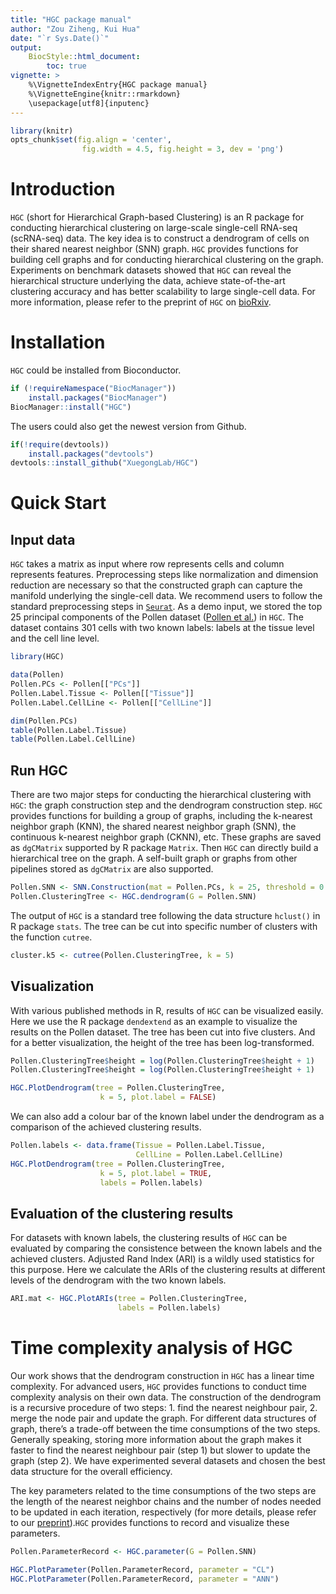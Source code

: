 ---
title: "HGC package manual"
author: "Zou Ziheng, Kui Hua"
date: "`r Sys.Date()`"
output:
    BiocStyle::html_document:
        toc: true
vignette: >
    %\VignetteIndexEntry{HGC package manual}
    %\VignetteEngine{knitr::rmarkdown}
    \usepackage[utf8]{inputenc}
---

```{r knitr-options, echo=FALSE, message=FALSE, warning=FALSE}
library(knitr)
opts_chunk$set(fig.align = 'center', 
                fig.width = 4.5, fig.height = 3, dev = 'png')
```

# Introduction

`HGC` (short for Hierarchical Graph-based Clustering) is an R package for 
conducting  hierarchical clustering on large-scale single-cell RNA-seq 
(scRNA-seq) data. The key idea is to construct a dendrogram of cells on 
their shared nearest neighbor (SNN) graph. `HGC` provides functions for 
building cell graphs and for conducting hierarchical clustering on the graph. 
Experiments on benchmark datasets showed that `HGC` can reveal the 
hierarchical structure underlying the data, achieve state-of-the-art 
clustering accuracy and has better scalability to large single-cell data. 
For more information, please refer to the preprint of `HGC` on 
[bioRxiv](https://doi.org/10.1101/2021.02.07.430106).

# Installation

`HGC` could be installed from Bioconductor.

```{r Bioconductor install, eval = FALSE}
if (!requireNamespace("BiocManager"))
    install.packages("BiocManager")
BiocManager::install("HGC")
```

The users could also get the newest version from Github.

```{r Github install, eval = FALSE}
if(!require(devtools))
    install.packages("devtools")
devtools::install_github("XuegongLab/HGC")
```

# Quick Start

## Input data
`HGC` takes a matrix as input where  row represents cells and column 
represents features. Preprocessing steps like normalization and dimension 
reduction are necessary so that the constructed graph can capture the 
manifold underlying the single-cell data. We recommend users to follow 
the standard preprocessing steps in 
[`Seurat`](https://satijalab.org/seurat/articles/get_started.html). 
As a demo input, we stored the top 25 principal components of the 
Pollen dataset ([Pollen et al.](https://www.nature.com/articles/nbt.2967)) 
in `HGC`. The dataset contains 301 cells with two known labels: labels at 
the tissue level and the cell line level.

```{r, message=FALSE, warning=FALSE}
library(HGC)

data(Pollen)
Pollen.PCs <- Pollen[["PCs"]]
Pollen.Label.Tissue <- Pollen[["Tissue"]]
Pollen.Label.CellLine <- Pollen[["CellLine"]]

dim(Pollen.PCs)
table(Pollen.Label.Tissue)
table(Pollen.Label.CellLine)
```

## Run HGC

There are two major steps for conducting the hierarchical clustering 
with `HGC`: the graph construction step and the dendrogram construction 
step. `HGC` provides functions for
building a group of graphs, including the k-nearest neighbor graph (KNN), 
the shared nearest neighbor graph (SNN), the continuous k-nearest neighbor 
graph (CKNN), etc. These graphs are saved as `dgCMatrix` supported by 
R package `Matrix`. Then `HGC` can directly build a hierarchical tree 
on the graph. A self-built graph or graphs from other pipelines stored 
as `dgCMatrix` are also supported.

```{r}
Pollen.SNN <- SNN.Construction(mat = Pollen.PCs, k = 25, threshold = 0.15)
Pollen.ClusteringTree <- HGC.dendrogram(G = Pollen.SNN)
```

The output of `HGC` is a standard tree following the data structure `hclust()` 
in R package `stats`. The tree can be cut into specific number of clusters 
with the function `cutree`.  

```{r}
cluster.k5 <- cutree(Pollen.ClusteringTree, k = 5)
```

## Visualization

With various published methods in R, results of `HGC` can be visualized easily. 
Here we use the R package `dendextend` as an example to visualize the results 
on the Pollen dataset. The tree has been cut into five clusters. And for a 
better visualization, the height of the tree has been log-transformed.

```{r, fig.height = 4.5}
Pollen.ClusteringTree$height = log(Pollen.ClusteringTree$height + 1)
Pollen.ClusteringTree$height = log(Pollen.ClusteringTree$height + 1)

HGC.PlotDendrogram(tree = Pollen.ClusteringTree,
                    k = 5, plot.label = FALSE)
```
We can also add a colour bar of the known label under the dendrogram as a 
comparison of the achieved clustering results.

```{r, fig.height = 4.5}
Pollen.labels <- data.frame(Tissue = Pollen.Label.Tissue,
                            CellLine = Pollen.Label.CellLine)
HGC.PlotDendrogram(tree = Pollen.ClusteringTree,
                    k = 5, plot.label = TRUE, 
                    labels = Pollen.labels)
```

## Evaluation of the clustering results

For datasets with known labels, the clustering results of `HGC` can be 
evaluated by comparing the consistence between the known labels and the 
achieved clusters. Adjusted Rand Index (ARI) is a wildly used statistics 
for this purpose. Here we calculate the ARIs of the clustering results at 
different levels of the dendrogram with the two known labels. 

```{r}
ARI.mat <- HGC.PlotARIs(tree = Pollen.ClusteringTree,
                        labels = Pollen.labels)
```

# Time complexity analysis of HGC

Our work shows that the dendrogram construction in `HGC` has a linear time 
complexity. For advanced users, `HGC` provides functions to conduct time 
complexity analysis on their own data. The construction of the dendrogram 
is a recursive procedure of two steps: 1. find the nearest neighbour pair, 
2. merge the node pair and update the graph. For different data structures of 
graph, there's a trade-off between the time consumptions of the two steps. 
Generally speaking, storing more information about the graph makes it faster 
to find the nearest neighbour pair (step 1) but slower to update the graph 
(step 2). We have experimented several datasets and chosen the best data 
structure for the overall efficiency. 

The key parameters related to the time consumptions of the two steps are the 
length of the nearest neighbor chains and the number of nodes needed to be 
updated in each iteration, respectively (for more details, please refer to 
our [preprint](https://doi.org/10.1101/2021.02.07.430106)).`HGC` provides 
functions to record and visualize these parameters.

```{r}
Pollen.ParameterRecord <- HGC.parameter(G = Pollen.SNN)

HGC.PlotParameter(Pollen.ParameterRecord, parameter = "CL")
HGC.PlotParameter(Pollen.ParameterRecord, parameter = "ANN")
```
